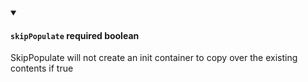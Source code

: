 
<details className="config-field" data-expandable="false" open>
<summary>

#### `skipPopulate` <span class="config-field-required" data-required="false">required</span> <span class="config-field-type">boolean</span> <span class="config-field-default"></span>

SkipPopulate will not create an init container to copy over the existing contents if true

</summary>



</details>
